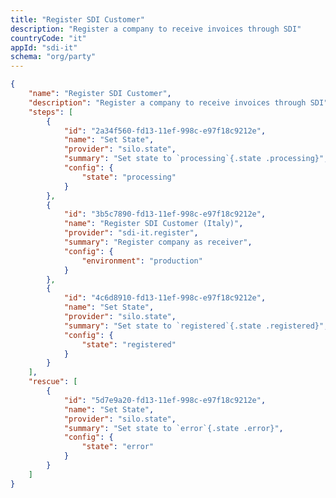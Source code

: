 ```yaml
---
title: "Register SDI Customer"
description: "Register a company to receive invoices through SDI"
countryCode: "it"
appId: "sdi-it"
schema: "org/party"
---
```


```json
{
    "name": "Register SDI Customer",
    "description": "Register a company to receive invoices through SDI",
    "steps": [
        {
            "id": "2a34f560-fd13-11ef-998c-e97f18c9212e",
            "name": "Set State",
            "provider": "silo.state",
            "summary": "Set state to `processing`{.state .processing}",
            "config": {
                "state": "processing"
            }
        },
        {
            "id": "3b5c7890-fd13-11ef-998c-e97f18c9212e",
            "name": "Register SDI Customer (Italy)",
            "provider": "sdi-it.register",
            "summary": "Register company as receiver",
            "config": {
                "environment": "production"
            }
        },
        {
            "id": "4c6d8910-fd13-11ef-998c-e97f18c9212e",
            "name": "Set State",
            "provider": "silo.state",
            "summary": "Set state to `registered`{.state .registered}",
            "config": {
                "state": "registered"
            }
        }
    ],
    "rescue": [
        {
            "id": "5d7e9a20-fd13-11ef-998c-e97f18c9212e",
            "name": "Set State",
            "provider": "silo.state",
            "summary": "Set state to `error`{.state .error}",
            "config": {
                "state": "error"
            }
        }
    ]
}
```